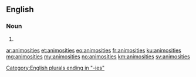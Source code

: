 ==English==

===Noun===
{{head|en|noun plural form}}

# {{plural of|animosity|lang=en}}

[[Category:English plurals ending in "-ies"]]

[[ar:animosities]]
[[et:animosities]]
[[eo:animosities]]
[[fr:animosities]]
[[ku:animosities]]
[[mg:animosities]]
[[my:animosities]]
[[no:animosities]]
[[km:animosities]]
[[sv:animosities]]